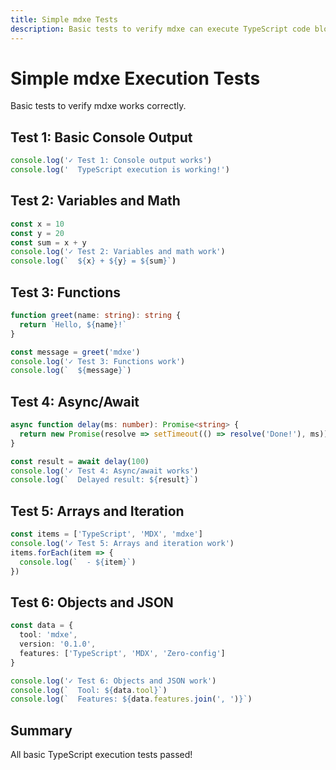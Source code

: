 ```yaml
---
title: Simple mdxe Tests
description: Basic tests to verify mdxe can execute TypeScript code blocks
---
```


# Simple mdxe Execution Tests

Basic tests to verify mdxe works correctly.

## Test 1: Basic Console Output

```typescript
console.log('✓ Test 1: Console output works')
console.log('  TypeScript execution is working!')
```

## Test 2: Variables and Math

```typescript
const x = 10
const y = 20
const sum = x + y
console.log('✓ Test 2: Variables and math work')
console.log(`  ${x} + ${y} = ${sum}`)
```

## Test 3: Functions

```typescript
function greet(name: string): string {
  return `Hello, ${name}!`
}

const message = greet('mdxe')
console.log('✓ Test 3: Functions work')
console.log(`  ${message}`)
```

## Test 4: Async/Await

```typescript
async function delay(ms: number): Promise<string> {
  return new Promise(resolve => setTimeout(() => resolve('Done!'), ms))
}

const result = await delay(100)
console.log('✓ Test 4: Async/await works')
console.log(`  Delayed result: ${result}`)
```

## Test 5: Arrays and Iteration

```typescript
const items = ['TypeScript', 'MDX', 'mdxe']
console.log('✓ Test 5: Arrays and iteration work')
items.forEach(item => {
  console.log(`  - ${item}`)
})
```

## Test 6: Objects and JSON

```typescript
const data = {
  tool: 'mdxe',
  version: '0.1.0',
  features: ['TypeScript', 'MDX', 'Zero-config']
}

console.log('✓ Test 6: Objects and JSON work')
console.log(`  Tool: ${data.tool}`)
console.log(`  Features: ${data.features.join(', ')}`)
```

## Summary

All basic TypeScript execution tests passed!
